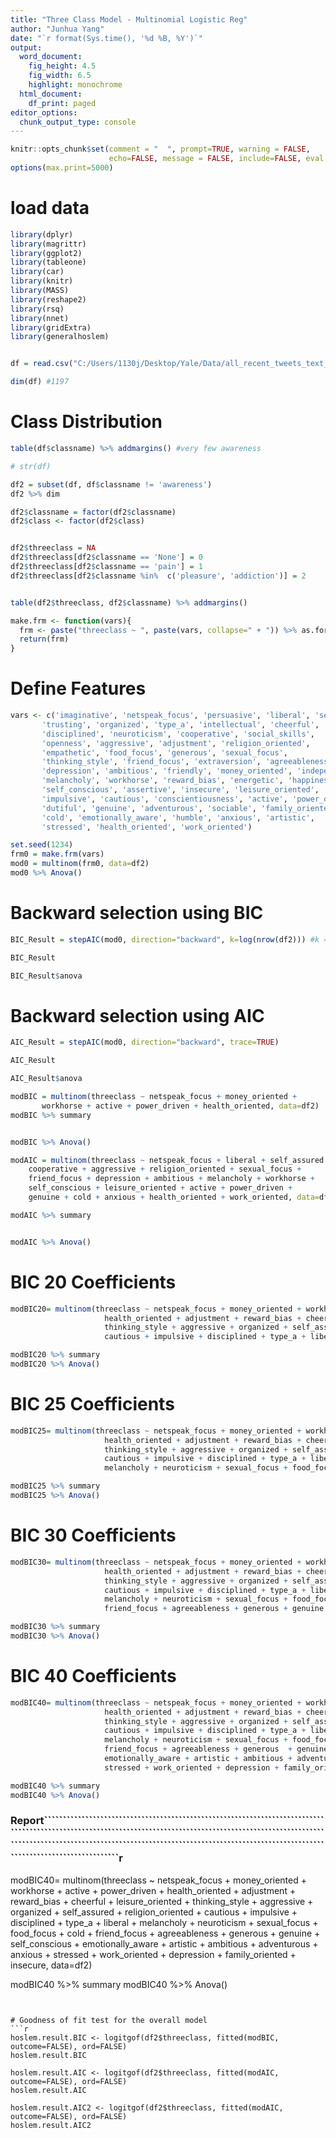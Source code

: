---
title: "Three Class Model - Multinomial Logistic Reg"
author: "Junhua Yang"
date: "`r format(Sys.time(), '%d %B, %Y')`"
output:
  word_document:
    fig_height: 4.5
    fig_width: 6.5
    highlight: monochrome
  html_document:
    df_print: paged
editor_options:
  chunk_output_type: console
---

```{r setup, include=FALSE}
knitr::opts_chunk$set(comment = "  ", prompt=TRUE, warning = FALSE, 
                      echo=FALSE, message = FALSE, include=FALSE, eval.expr = TRUE)
options(max.print=5000)
```

# load data
```{r}
library(dplyr)
library(magrittr)
library(ggplot2)
library(tableone)
library(car)
library(knitr)
library(MASS)
library(reshape2)
library(rsq)
library(nnet)
library(gridExtra)
library(generalhoslem)


df = read.csv("C:/Users/1130j/Desktop/Yale/Data/all_recent_tweets_text_score_8_parsed.csv")

dim(df) #1197

```

# Class Distribution
```{r, include=TRUE, echo=TRUE}
table(df$classname) %>% addmargins() #very few awareness

# str(df)

df2 = subset(df, df$classname != 'awareness')
df2 %>% dim

df2$classname = factor(df2$classname)
df2$class <- factor(df2$class)


df2$threeclass = NA
df2$threeclass[df2$classname == 'None'] = 0
df2$threeclass[df2$classname == 'pain'] = 1
df2$threeclass[df2$classname %in%  c('pleasure', 'addiction')] = 2


table(df2$threeclass, df2$classname) %>% addmargins()

```

```{r}
make.frm <- function(vars){
  frm <- paste("threeclass ~ ", paste(vars, collapse=" + ")) %>% as.formula
  return(frm)
}

```


# Define Features
```{r}
vars <- c('imaginative', 'netspeak_focus', 'persuasive', 'liberal', 'self_assured', 'body_focus',
       'trusting', 'organized', 'type_a', 'intellectual', 'cheerful',
       'disciplined', 'neuroticism', 'cooperative', 'social_skills',
       'openness', 'aggressive', 'adjustment', 'religion_oriented',
       'empathetic', 'food_focus', 'generous', 'sexual_focus',
       'thinking_style', 'friend_focus', 'extraversion', 'agreeableness',
       'depression', 'ambitious', 'friendly', 'money_oriented', 'independent',
       'melancholy', 'workhorse', 'reward_bias', 'energetic', 'happiness',
       'self_conscious', 'assertive', 'insecure', 'leisure_oriented',
       'impulsive', 'cautious', 'conscientiousness', 'active', 'power_driven',
       'dutiful', 'genuine', 'adventurous', 'sociable', 'family_oriented',
       'cold', 'emotionally_aware', 'humble', 'anxious', 'artistic',
       'stressed', 'health_oriented', 'work_oriented')

set.seed(1234)
frm0 = make.frm(vars)
mod0 = multinom(frm0, data=df2)
mod0 %>% Anova()
```

# Backward selection using BIC
```{r}
BIC_Result = stepAIC(mod0, direction="backward", k=log(nrow(df2))) #k = log(n) refers to BIC

```

```{r, include=TRUE}
BIC_Result

BIC_Result$anova
```


# Backward selection using AIC
```{r}
AIC_Result = stepAIC(mod0, direction="backward", trace=TRUE) 
```

```{r, include=TRUE}
AIC_Result

AIC_Result$anova

```



```{r}
modBIC = multinom(threeclass ~ netspeak_focus + money_oriented + 
       workhorse + active + power_driven + health_oriented, data=df2)
modBIC %>% summary


modBIC %>% Anova()
```

```{r}
modAIC = multinom(threeclass ~ netspeak_focus + liberal + self_assured + cheerful + 
    cooperative + aggressive + religion_oriented + sexual_focus + 
    friend_focus + depression + ambitious + melancholy + workhorse + 
    self_conscious + leisure_oriented + active + power_driven + 
    genuine + cold + anxious + health_oriented + work_oriented, data=df2)

modAIC %>% summary


modAIC %>% Anova()
```




# BIC 20 Coefficients
```{r, include=TRUE, echo=TRUE}
modBIC20= multinom(threeclass ~ netspeak_focus + money_oriented + workhorse + active + power_driven + 
                     health_oriented + adjustment + reward_bias + cheerful + leisure_oriented + 
                     thinking_style + aggressive + organized + self_assured + religion_oriented + 
                     cautious + impulsive + disciplined + type_a + liberal, data=df2)

modBIC20 %>% summary
modBIC20 %>% Anova()

```


# BIC 25 Coefficients
```{r, include=TRUE, echo=TRUE}
modBIC25= multinom(threeclass ~ netspeak_focus + money_oriented + workhorse + active + power_driven + 
                     health_oriented + adjustment + reward_bias + cheerful + leisure_oriented + 
                     thinking_style + aggressive + organized + self_assured + religion_oriented + 
                     cautious + impulsive + disciplined + type_a + liberal + 
                     melancholy + neuroticism + sexual_focus + food_focus + cold, data=df2)

modBIC25 %>% summary
modBIC25 %>% Anova()

```

# BIC 30 Coefficients
```{r, include=TRUE, echo=TRUE}
modBIC30= multinom(threeclass ~ netspeak_focus + money_oriented + workhorse + active + power_driven + 
                     health_oriented + adjustment + reward_bias + cheerful + leisure_oriented + 
                     thinking_style + aggressive + organized + self_assured + religion_oriented + 
                     cautious + impulsive + disciplined + type_a + liberal + 
                     melancholy + neuroticism + sexual_focus + food_focus + cold + 
                     friend_focus + agreeableness + generous + genuine + self_conscious, data=df2)

modBIC30 %>% summary
modBIC30 %>% Anova()

```

# BIC 40 Coefficients
```{r, include=TRUE, echo=TRUE}
modBIC40= multinom(threeclass ~ netspeak_focus + money_oriented + workhorse + active + power_driven +
                     health_oriented + adjustment + reward_bias + cheerful + leisure_oriented + 
                     thinking_style + aggressive + organized + self_assured + religion_oriented +
                     cautious + impulsive + disciplined + type_a + liberal + 
                     melancholy + neuroticism + sexual_focus + food_focus + cold +
                     friend_focus + agreeableness + generous  + genuine + self_conscious +
                     emotionally_aware + artistic + ambitious + adventurous + anxious +
                     stressed + work_oriented + depression + family_oriented + insecure, data=df2)

modBIC40 %>% summary
modBIC40 %>% Anova()

```


### Report```````````````````````````````````````````````````````````````````````````````````````````````````````````````````````````````````````````````````````````````````````````````````````````````````````````````````````````````````````````````````````````````````````````````````
```{r, include=TRUE, echo=TRUE}
modBIC40= multinom(threeclass ~ netspeak_focus + money_oriented + workhorse + active + power_driven +
                     health_oriented + adjustment + reward_bias + cheerful + leisure_oriented + 
                     thinking_style + aggressive + organized + self_assured + religion_oriented +
                     cautious + impulsive + disciplined + type_a + liberal + 
                     melancholy + neuroticism + sexual_focus + food_focus + cold +
                     friend_focus + agreeableness + generous  + genuine + self_conscious +
                     emotionally_aware + artistic + ambitious + adventurous + anxious +
                     stressed + work_oriented + depression + family_oriented + insecure, data=df2)

modBIC40 %>% summary
modBIC40 %>% Anova()

```


# Goodness of fit test for the overall model
```{r, include=TRUE}
hoslem.result.BIC <- logitgof(df2$threeclass, fitted(modBIC, outcome=FALSE), ord=FALSE) 
hoslem.result.BIC 

hoslem.result.AIC <- logitgof(df2$threeclass, fitted(modAIC, outcome=FALSE), ord=FALSE) 
hoslem.result.AIC 

hoslem.result.AIC2 <- logitgof(df2$threeclass, fitted(modAIC, outcome=FALSE), ord=FALSE) 
hoslem.result.AIC2 
```



